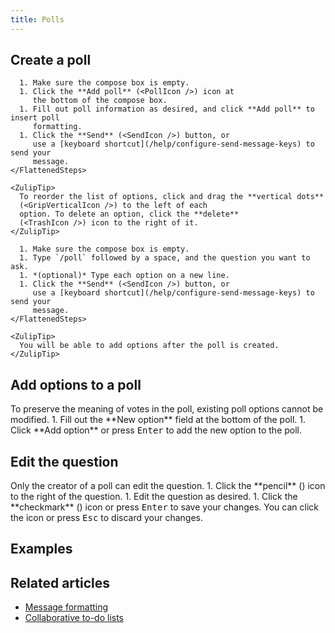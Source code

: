 ```yaml
---
title: Polls
---
```





<PollsIntro />

## Create a poll

<Tabs>
  <TabItem label="Via compose box button">
    <FlattenedSteps>
      <StartComposing />

      1. Make sure the compose box is empty.
      1. Click the **Add poll** (<PollIcon />) icon at
         the bottom of the compose box.
      1. Fill out poll information as desired, and click **Add poll** to insert poll
         formatting.
      1. Click the **Send** (<SendIcon />) button, or
         use a [keyboard shortcut](/help/configure-send-message-keys) to send your
         message.
    </FlattenedSteps>

    <ZulipTip>
      To reorder the list of options, click and drag the **vertical dots**
      (<GripVerticalIcon />) to the left of each
      option. To delete an option, click the **delete**
      (<TrashIcon />) icon to the right of it.
    </ZulipTip>
  </TabItem>

  <TabItem label="Via Markdown">
    <FlattenedSteps>
      <StartComposing />

      1. Make sure the compose box is empty.
      1. Type `/poll` followed by a space, and the question you want to ask.
      1. *(optional)* Type each option on a new line.
      1. Click the **Send** (<SendIcon />) button, or
         use a [keyboard shortcut](/help/configure-send-message-keys) to send your
         message.
    </FlattenedSteps>

    <ZulipTip>
      You will be able to add options after the poll is created.
    </ZulipTip>
  </TabItem>
</Tabs>

## Add options to a poll

<ZulipNote>
  To preserve the meaning of votes in the poll, existing poll options cannot
  be modified.
</ZulipNote>

<Steps>
  1. Fill out the **New option** field at the bottom of the poll.
  1. Click **Add option** or press <kbd>Enter</kbd> to add the new option to
     the poll.
</Steps>

## Edit the question

<ZulipNote>
  Only the creator of a poll can edit the question.
</ZulipNote>

<Steps>
  1. Click the **pencil** (<PencilIcon />) icon
     to the right of the question.
  1. Edit the question as desired.
  1. Click the **checkmark** (<CheckIcon />) icon or press
     <kbd>Enter</kbd> to save your changes.
</Steps>

<ZulipTip>
  You can click the <RemoveIcon /> icon or press
  <kbd>Esc</kbd> to discard your changes.
</ZulipTip>

## Examples

<PollsExamples />

## Related articles

* [Message formatting](/help/format-your-message-using-markdown)
* [Collaborative to-do lists](/help/collaborative-to-do-lists)
